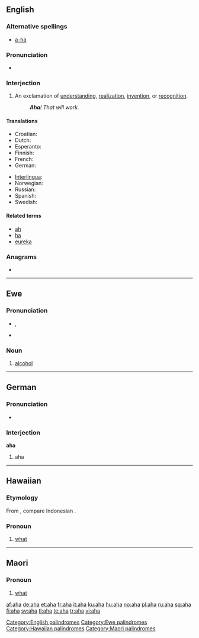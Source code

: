 {{also|AHA|ãhʻã|āhʻā}}
==English==

===Alternative spellings===
* [[a-ha]]

===Pronunciation===
* {{audio|en-us-aha.ogg|Audio (US)}}

===Interjection===
{{infl|en|interjection}}

# An exclamation of [[understanding]], [[realization]], [[invention]], or [[recognition]].
#: '''''Aha'''! That will work.''

====Translations====
{{trans-top|exclamation of understanding, realization, invention, or recognition}}
* Croatian: {{t-|hr|aha}}
* Dutch: {{t-|nl|aha}}
* Esperanto: {{t-|eo|aha|xs=Esperanto}}
* Finnish: {{t+|fi|ahaa}}
* French: {{t+|fr|aha}}
* German: {{t+|de|aha}}
{{trans-mid}}
* [[Interlingua]]: {{t-|ia|aha|xs=Interlingua}}
* Norwegian: {{t+|no|aha}}
* Russian: {{t+|ru|ага}}
* Spanish: {{t+|es|ajá}}
* Swedish: {{t+|sv|aha}}
{{trans-bottom}}

====Related terms====
* [[ah]]
* [[ha]]
* [[eureka]]

===Anagrams===
* {{alphagram|[[aah#English|aah]]}}

[[Category:English palindromes]]

----

==Ewe==

===Pronunciation===
* {{IPA|lang=ee|/æhæ/}}, {{SAMPA|lang=ee|/{h{/}}
* {{audio|ee-aha.ogg|Audio}}

===Noun===
{{infl|ee|noun|plural|ahawo}}

# [[alcohol]]

[[Category:Ewe palindromes]]

----

==German==

===Pronunciation===
* {{IPA|/ʔaˈha/|lang=de}}

===Interjection===
'''aha'''

# aha

----

==Hawaiian==

===Etymology===
From {{proto|Malayo-Polynesian|lang=haw}}, compare Indonesian {{term|apa|lang=id}}.

===Pronoun===
{{haw-pron}}

# [[what]]

[[Category:Hawaiian palindromes]]

----

==Maori==

===Pronoun===
{{infl|mi|pronoun}}

# [[what]]

[[Category:Maori palindromes]]

[[af:aha]]
[[de:aha]]
[[et:aha]]
[[fr:aha]]
[[it:aha]]
[[ku:aha]]
[[hu:aha]]
[[no:aha]]
[[pl:aha]]
[[ru:aha]]
[[sq:aha]]
[[fi:aha]]
[[sv:aha]]
[[tl:aha]]
[[te:aha]]
[[tr:aha]]
[[vi:aha]]